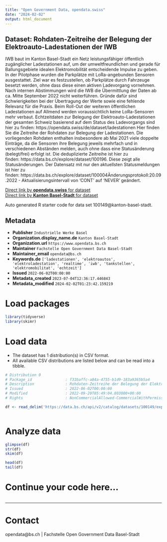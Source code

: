 ```yaml
---
title: "Open Government Data, opendata.swiss"
date: "2024-02-02"
output: html_document
---
```


## Dataset: Rohdaten-Zeitreihe der Belegung der Elektroauto-Ladestationen der IWB

IWB baut im Kanton Basel-Stadt ein Netz leistungsfähiger öffentlich zugänglicher Ladestationen auf, um der umweltfreundlichen und gerade für Ballungsgebiete idealen Elektromobilität entscheidende Impulse zu geben. 
In der Pilotphase wurden die Parkplätze mit LoRa-angebunden Sensoren ausgestattet. Ziel war es festzustellen, ob Parkplätze durch Fahrzeuge besetzt werden, ohne dass diese einen aktiven Ladevorgang vornehmen. Nach internen Abstimmungen wird die IWB die Übermittlung der Daten ab ca. Mitte September 2022 nicht weiterführen. Gründe dafür sind Schwierigkeiten bei der Übertragung der Werte sowie eine fehlende Relevanz für die Praxis. Beim Roll-Out der weiteren öffentlichen Ladestationen auf Allmend werden voraussichtlich keine LoRa-Sensoren mehr verbaut.
Echtzeitdaten zur Belegung der Elektroauto-Ladestationen der gesamten Schweiz basierend auf dem Status des Ladevorgangs sind hier zu finden: https://opendata.swiss/de/dataset/ladestationen
Hier finden Sie die Zeitreihe der Rohdaten zur Belegung der Ladestationen. Die vorliegenden Rohdaten enthalten insbesondere ab Mai 2021 viele doppelte Einträge, da die Sensoren ihre Belegung jeweils mehrfach und in verschiedenen Abständen melden, auch ohne dass eine Statusänderung (belegt/frei) erfolgt ist. Die deduplizierte Zeitreihe ist hier zu finden: https://data.bs.ch/explore/dataset/100196. Diese zeigt alle Statusänderungen. Der Datensatz mit nur den aktuellsten Statusmeldungen ist hier zu finden: https://data.bs.ch/explore/dataset/100004Änderungsprotokoll:20.09.2022 - Aktualisierungsintervall von 'CONT' auf 'NEVER' geändert.


[Direct link by **opendata.swiss** for dataset](https://opendata.swiss/de/dataset/rohdaten-zeitreihe-der-belegung-der-elektroauto-ladestationen-der-iwb)<br>
[Direct link by **Kanton Basel-Stadt** for dataset](https://data.bs.ch/explore/dataset/100149/)

Auto generated R starter code for data set 100149@kanton-basel-stadt.

## Metadata

- **Publisher** `Industrielle Werke Basel`
- **Organization.display_name.de** `Kanton Basel-Stadt`
- **Organization.url** `https://www.opendata.bs.ch`
- **Maintainer** `Fachstelle Open Government Data Basel-Stadt`
- **Maintainer_email** `opendata@bs.ch`
- **Keywords.de** `['ladestationen', 'elektroautos', 'elektroladestation', 'realtime', 'iwb', 'tankstellen', 'elektromobilitat', 'echtzeit']`
- **Issued** `2022-06-02T00:00:00`
- **Metadata_created** `2023-07-04T12:36:17.446843`
- **Metadata_modified** `2024-02-02T01:23:42.159219`


# Load packages

```r

library(tidyverse)
library(skimr)

```

# Load data

-   The dataset has 1 distribution(s) in CSV format.
-   All available CSV distributions are listed below and can be read into a tibble.

```r

# Distribution 0
# Package_id               : f31baffc-a84a-4755-b1d9-183a9365b5a4
# Description              : Rohdaten-Zeitreihe der Belegung der Elektroauto-Ladestationen der IWB (csv)
# Issued                   : 2022-06-02T00:00:00
# Modified                 : 2022-09-20T05:49:04.803000+00:00
# Rights                   : NonCommercialAllowed-CommercialWithPermission-ReferenceRequired

df <- read_delim('https://data.bs.ch/api/v2/catalog/datasets/100149/exports/csv')



```

# Analyze data

```r

glimpse(df)
str(df)
skim(df)

head(df)
tail(df)

```

# Continue your code here...

```r

```

------------------------------------------------------------------------

# Contact

opendata@bs.ch | Fachstelle Open Government Data Basel-Stadt
